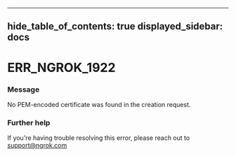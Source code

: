 

---
hide_table_of_contents: true
displayed_sidebar: docs
---


# ERR_NGROK_1922

### Message
No PEM-encoded certificate was found in the creation request.

<ErrorDetails />



### Further help
If you're having trouble resolving this error, please reach out to [support@ngrok.com](mailto:support@ngrok.com?subject=Help%20with%20ERR_NGROK_1922)

